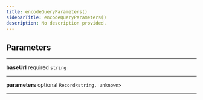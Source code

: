 ```yaml
---
title: encodeQueryParameters()
sidebarTitle: encodeQueryParameters()
description: No description provided.
---
```


## Parameters

---

**<span className="parameter-name">baseUrl</span>** <span className="optional-status">required</span> <code>string</code>

---

**<span className="parameter-name">parameters</span>** <span className="optional-status">optional</span> <code>Record&lt;string, unknown&gt;</code>

---
